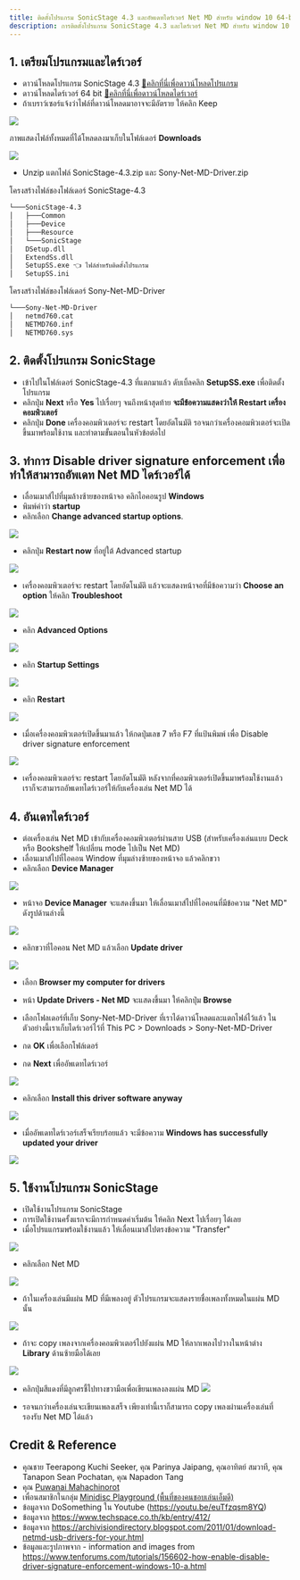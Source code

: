 ```yaml
---
title: ติดตั้งโปรแกรม SonicStage 4.3 และอัพเดทไดร์เวอร์ Net MD สำหรับ window 10 64-bit
description: การติตตั้งโปรแกรม SonicStage 4.3 และไดร์เวอร์ Net MD สำหรับ window 10 64-bit แบบ step by step
---
```


## 1. เตรียมโปรแกรมและไดร์เวอร์

- ดาวน์โหลดโปรแกรม SonicStage 4.3 [💾คลิกที่นี่เพื่อดาวน์โหลดโปรแกรม](files/SonicStage-4.3.zip)
- ดาวน์โหลดไดร์เวอร์ 64 bit [💾คลิกที่นี่เพื่อดาวน์โหลดไดร์เวอร์](files/Sony-Net-MD-Driver.zip)
- ถ้าเบราว์เซอร์แจ้งว่าไฟล์ที่ดาวน์โหลดมาอาจจะมีอัตราย ให้คลิก Keep

![](images/keep-downloaded-file.png)

ภาพแสดงไฟล์ทั้งหมดที่ได้โหลดลงมาเก็บในโฟล์เดอร์ **Downloads**

![](images/downloaded-files.png)

- Unzip แตกไฟล์ SonicStage-4.3.zip และ Sony-Net-MD-Driver.zip

โครงสร้างไฟล์ชองโฟล์เดอร์ SonicStage-4.3
```sh
└───SonicStage-4.3
│   ├───Common
│   ├───Device
│   ├───Resource
│   └───SonicStage
│   DSetup.dll
│   ExtendSs.dll
│   SetupSS.exe 👈 ไฟล์สำหรับติดตั้งโปรแกรม
│   SetupSS.ini
```

โครงสร้างไฟล์ของโฟล์เดอร์ Sony-Net-MD-Driver
```sh
└───Sony-Net-MD-Driver
│   netmd760.cat
│   NETMD760.inf
│   NETMD760.sys
```

## 2. ติดตั้งโปรแกรม SonicStage
- เข้าไปในโฟล์เดอร์ SonicStage-4.3 ที่แตกมาแล้ว ดับเบิ้ลคลิก **SetupSS.exe** เพื่อติดตั้งโปรแกรม
- คลิกปุ่ม **Next** หรือ **Yes** ไปเรื่อยๆ จนถึงหน้าสุดท้าย **จะมีข้อความแสดงว่าให้ Restart เครื่องคอมพิวเตอร์**
- คลิกปุ่ม **Done** เครื่องคอมพิวเตอร์จะ restart โดยอัตโนมัติ รอจนกว่าเครื่องคอมพิวเตอร์จะเปิดขึ้นมาพร้อมใช้งาน และทำตามขั้นตอนในหัวข้อต่อไป
<!-- ![](images/done-installing-sonic-stage.png) -->

## 3. ทำการ Disable driver signature enforcement เพื่อทำให้สามารถอัพเดท Net MD ไดร์เวอร์ได้
- เลื่อนเมาส์ไปที่มุมล้างซ้ายของหน้าจอ คลิกไอคอนรูป **Windows**
- พิมพ์คำว่า **startup**
- คลิกเลือก **Change advanced startup options**.

![](images/change-advanced-startup-options.png)

- คลิกปุ่ม **Restart now** ที่อยู่ใต้ Advanced startup

![](images/advanced-startup-restart-now.png)

- เครื่องคอมพิวเตอร์จะ restart โดยอัตโนมัติ แล้วจะแสดงหน้าจอที่มีข้อความว่า **Choose an option** ให้คลิก **Troubleshoot**

![](images/disable-driver-signature-enforcement-at-boot-1.png)

- คลิก **Advanced Options**

![](images/disable-driver-signature-enforcement-at-boot-2.png)

- คลิก **Startup Settings**

![](images/disable-driver-signature-enforcement-at-boot-3.png)

- คลิก **Restart**

![](images/disable-driver-signature-enforcement-at-boot-4.png)

- เมื่อเครื่องคอมพิวเตอร์เปิดขึ้นมาแล้ว ให้กดปุ่มเลข 7 หรือ F7 ที่แป้นพิมพ์ เพื่อ Disable driver signature enforcement

![](images/disable-driver-signature-enforcement-at-boot-5.png)

- เครื่องคอมพิวเตอร์จะ restart โดยอัตโนมัติ หลังจากที่คอมพิวเตอร์เปิดขึ้นมาพร้อมใช้งานแล้ว เราก็จะสามารถอัพเดทไดร์เวอร์ให้กับเครื่องเล่น Net MD ได้

## 4. อันเดทไดร์เวอร์
- ต่อเครื่องเล่น Net MD เข้ากับเครื่องคอมพิวเตอร์ผ่านสาย USB (สำหรับเครื่องเล่นแบบ Deck หรือ Bookshelf ให้เปลี่ยน mode ไปเป็น Net MD)
- เลื่อนเมาส์ไปที่ไอคอน Window ที่มุมล่างซ้ายของหน้าจอ แล้วคลิกขวา
- คลิกเลือก **Device Manager**

![](images/select-device-manager.png)

- หน้าจอ **Device Manager** จะแสดงขึ้นมา ให้เลื่อนเมาส์ไปที่ไอคอนที่มีข้อความ "Net MD" ดังรูปด้านล่างนี้

![](images/net-md-in-device-manager.png)

- คลิกขวาที่ไอคอน Net MD แล้วเลือก **Update driver**

![](images/select-update-driver.png)

- เลือก **Browser my computer for drivers**

- หน้า **Update Drivers - Net MD** จะแสดงขึ้นมา ให้คลิกปุ่ม **Browse**
- เลือกโฟลเดอร์ที่เก็บ Sony-Net-MD-Driver ที่เราได้ดาวน์โหลดและแตกไฟล์ไว้แล้ว ในตัวอย่างนี้เราเก็บไดร์เวอร์ไว้ที่ This PC > Downloads > Sony-Net-MD-Driver
- กด **OK** เพื่อเลือกโฟล์เดอร์
- กด **Next** เพื่ออัพเดทไดร์เวอร์

![](images/update-driver-steps.png)

- คลิกเลือก **Install this driver software anyway**

![](images/install-this-software-driver-anyway.png)

- เมื่ออัพเดทไดร์เวอร์เสร็จเรียบร้อยแล้ว จะมีข้อความ **Windows has successfully updated your driver**

![](images/update-driver-successfully.png)

## 5. ใช้งานโปรแกรม SonicStage
- เปิดใช้งานโปรแกรม SonicStage
- การเปิดใช้งานครั้งแรกจะมีการกำหนดค่าเริ่มต้น ให้คลิก Next ไปเรื่อยๆ ได้เลย
- เมื่อโปรแแกรมพร้อมใช้งานแล้ว ให้เลื่อนเมาส์ไปตรงข้อความ "Transfer"

![](images/hover-transfer.png)

- คลิกเลือก Net MD

![](images/select-net-md.png)

- ถ้าในเครื่องเล่นมีแผ่น MD ที่มีเพลงอยู่ ตัวโปรแกรมจะแสดงรายชื่อเพลงทั้งหมดในแผ่น MD นั้น

![](images/net-md-connected.png)

- ถ้าจะ copy เพลงจากเครื่องคอมพิวเตอร์ไปยังแผ่น MD ให้ลากเพลงไปวางในหน้าต่าง **Library** ด้านซ้ายมือได้เลย

![](images/transfer-music.png)

- คลิกปุ่มสีแดงที่มีลูกศรชี้ไปทางขวามือเพื่อเขียนเพลงลงแผ่น MD
![](images/transfer-music-button.png)

- รอจนกว่าเครื่องเล่นจะเขียนเพลงเสร็จ เพียงเท่านี้เราก็สามารถ copy เพลงผ่านเครื่องเล่นที่รองรับ Net MD ได้แล้ว

## Credit & Reference
- คุณชาย Teerapong Kuchi Seeker, คุณ Parinya Jaipang, คุณอาทิตย์ สมวาที, คุณ Tanapon Sean Pochatan, คุณ Napadon Tang
- คุณ [Puwanai Mahachinorot](https://www.facebook.com/pinghitz)
- เพื่อนสมาชิกในกลุ่ม [Minidisc Playground (พื้นที่ของคนชอบเล่นเอ็มดี)](https://www.facebook.com/groups/mdplayground/)
- ข้อมูลจาก DoSomething ใน Youtube (https://youtu.be/euTfzqsm8YQ)
- ข้อมูลจาก https://www.techspace.co.th/kb/entry/412/
- ข้อมูลจาก https://archivisiondirectory.blogspot.com/2011/01/download-netmd-usb-drivers-for-your.html
- ข้อมูลและรูปภาพจาก - information and images from
  https://www.tenforums.com/tutorials/156602-how-enable-disable-driver-signature-enforcement-windows-10-a.html



